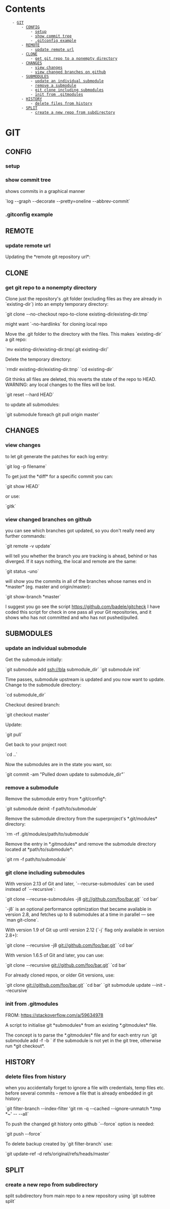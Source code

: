= Contents =
    - [[#GIT|GIT]]
        - [[#GIT#CONFIG|CONFIG]]
            - [[#GIT#CONFIG#setup|setup]]
            - [[#GIT#CONFIG#show commit tree|show commit tree]]
            - [[#GIT#CONFIG#.gitconfig example|.gitconfig example]]
        - [[#GIT#REMOTE|REMOTE]]
            - [[#GIT#REMOTE#update remote url|update remote url]]
        - [[#GIT#CLONE|CLONE]]
            - [[#GIT#CLONE#get git repo to a nonempty directory|get git repo to a nonempty directory]]
        - [[#GIT#CHANGES|CHANGES]]
            - [[#GIT#CHANGES#view changes|view changes]]
            - [[#GIT#CHANGES#view changed branches on github|view changed branches on github]]
        - [[#GIT#SUBMODULES|SUBMODULES]]
            - [[#GIT#SUBMODULES#update an individual submodule|update an individual submodule]]
            - [[#GIT#SUBMODULES#remove a submodule|remove a submodule]]
            - [[#GIT#SUBMODULES#git clone including submodules|git clone including submodules]]
            - [[#GIT#SUBMODULES#init from .gitmodules|init from .gitmodules]]
        - [[#GIT#HISTORY|HISTORY]]
            - [[#GIT#HISTORY#delete files from history|delete files from history]]
        - [[#GIT#SPLIT|SPLIT]]
            - [[#GIT#SPLIT#create a new repo from subdirectory|create a new repo from subdirectory]]

= GIT =
== CONFIG ==
=== setup ===
{{{class="brush: bash"
#!/bin/bash

git config --global user.email "rpi3.tomek@protonmail.com"
git config --global user.name "Jan Tomek"
}}}

=== show commit tree ===
shows commits in a graphical manner

`log --graph --decorate --pretty=oneline --abbrev-commit`

=== .gitconfig example ===
{{{class:"brush: gitconfig"
[user]
	name = honzatomek
	email = rpi3.tomek@protonmail.com
[alias]
        tree = log --graph --decorate --pretty=oneline --abbrev-commit
	vlog = log --no-color
	vdiff = diff --no-color
        pp = "!git pull && git push"
[core]
        autocrlf = input
[core]
	editor = vim
	# pager = vim -c 'set ft=git' -c AnsiEsc -
	# pager = vim -c 'set ft=git' -
[diff]
	tool = vimdiff
[merge]
	tool = vimdiff
[difftool]
	prompt = false
#[difftool "vimdiff"]
#	# cmd = vimdiff $LOCAL $REMOTE $MERGED $BASE
#        cmd = vimdiff $LOCAL $MERGED $REMOTE
}}}

== REMOTE ==
=== update remote url ===
Updating the *remote git repository url*:
{{{class="brush: bash"
#!/usr/bin/env bash

new_url='git@github.com:honzatomek/linux_config.git'

git remote remove origin
git remote add origin "${new_url}"
git push --set-upstream origin master
git push
git log | head -n 15
}}}

== CLONE ==
=== get git repo to a nonempty directory ===
Clone just the repository's .git folder (excluding files as they are
already in `existing-dir`) into an empty temporary directory:

`git clone --no-checkout repo-to-clone existing-dir/existing-dir.tmp`

might want `-no-hardlinks` for cloning local repo

Move the .git folder to the directory with the files. This makes
`existing-dir` a git repo:

`mv existing-dir/existing-dir.tmp/.git existing-dir/`

Delete the temporary directory:

`rmdir existing-dir/existing-dir.tmp`
`cd existing-dir`

Git thinks all files are deleted, this reverts the state of the repo
to HEAD. WARNING: any local changes to the files will be lost.

`git reset --hard HEAD`

to update all submodules:

`git submodule foreach git pull origin master`

== CHANGES ==
=== view changes ===
to let git generate the patches for each log entry:

`git log -p filename`

To get just the *diff* for a specific commit you can:

`git show HEAD`

or use:

`gitk`

=== view changed branches on github ===
you can see which branches got updated, so you don't really need any
further commands:

`git remote -v update`

will tell you whether the branch you are tracking is ahead, behind or has
diverged. If it says nothing, the local and remote are the same:

`git status -uno`

will show you the commits in all of the branches whose names end in *master*
(eg. master and origin/master):

`git show-branch *master`

I suggest you go see the script https://github.com/badele/gitcheck
I have coded this script for check in one pass all your Git repositories,
and it shows who has not committed and who has not pushed/pulled.

== SUBMODULES ==
=== update an individual submodule ===
Get the submodule initially:

`git submodule add ssh://bla submodule_dir`
`git submodule init`

Time passes, submodule upstream is updated and you now want to update.
Change to the submodule directory:

`cd submodule_dir`

Checkout desired branch:

`git checkout master`

Update:

`git pull`

Get back to your project root:

`cd ..`

Now the submodules are in the state you want, so:

`git commit -am "Pulled down update to submodule_dir"`

=== remove a submodule ===
Remove the submodule entry from *.git/config*:

`git submodule deinit -f path/to/submodule`

Remove the submodule directory from the superproject's *.git/modules*
directory:

`rm -rf .git/modules/path/to/submodule`

Remove the entry in *.gitmodules* and remove the submodule directory located
at *path/to/submodule*:

`git rm -f path/to/submodule`

=== git clone including submodules ===
With version 2.13 of Git and later, `--recurse-submodules` can be used
instead of `--recursive`:

`git clone --recurse-submodules -j8 git://github.com/foo/bar.git`
`cd bar`

`-j8` is an optional performance optimization that became available in
version 2.8, and fetches up to 8 submodules at a time in parallel — see
`man git-clone`.

With version 1.9 of Git up until version 2.12 (`-j` flag only available in
version 2.8+):

`git clone --recursive -j8 git://github.com/foo/bar.git`
`cd bar`

With version 1.6.5 of Git and later, you can use:

`git clone --recursive git://github.com/foo/bar.git`
`cd bar`

For already cloned repos, or older Git versions, use:

`git clone git://github.com/foo/bar.git`
`cd bar`
`git submodule update --init --recursive`

=== init from .gitmodules ===
FROM: https://stackoverflow.com/a/59634978

A script to initialise git *submodules* from an existing *.gitmodules* file.

The concept is to parse the *.gitmodules* file and for each entry run
`git submodule add -f -b <branch> <url> <path>`
if the submodule is not yet in the git tree, otherwise run *git checkout*.

{{{class="brush: bash"
#!/usr/bin/env bash
# From: https://stackoverflow.com/a/59634978

git config -f .gitmodules --get-regexp '^submodule\..*\.path$' |
  while read path_key path
  do
    url_key=$(echo $path_key | sed 's/\.path/.url/');
    branch_key=$(echo $path_key | sed 's/\.path/.branch/');
    # If the url_key doesn't yet exist then backup up the existing
    # directory if necessary and add the submodule
    if [ ! $(git config --get "$url_key") ]; then
      if [ -d "$path" ] && [ ! $(git config --get "$url_key") ]; then
        mv "$path" "$path""_backup_""$(date +'%Y%m%d%H%M%S')";
      fi;
      url=$(git config -f .gitmodules --get "$url_key");
      # If a branch is specified then use that one, otherwise
      # default to master
      branch=$(git config -f .gitmodules --get "$branch_key");
      if [ ! "$branch" ]; then branch="master"; fi;
      git submodule add -f -b "$branch" "$url" "$path";
    fi;
  done;

# In case the submodule exists in .git/config but the url is out of date

git submodule sync;

# Now actually pull all the modules. I used to use this...
#
# git submodule update --init --remote --force --recursive
# ...but the submodules would check out in detached HEAD state and I
# didn't like that, so now I do this...

git submodule foreach --recursive 'git checkout $(git config -f $toplevel/.gitmodules submodule.$name.branch || echo master)';
}}}

== HISTORY ==
=== delete files from history ===
when you accidentally forget to ignore a file with credentials, temp files
etc. before several commits - remove a file that is already embedded in git
history:

`git filter-branch --index-filter 'git rm -q --cached --ignore-unmatch *.tmp *~' -- --all`

To push the changed git history onto github `--force` option is needed:

`git push --force`

To delete backup created by `git filter-branch` use:

`git update-ref -d refs/original/refs/heads/master`

== SPLIT ==
=== create a new repo from subdirectory ===
split subdirectory from main repo to a new repository using `git subtree split`

{{{class="brush: bash"
#!/bin/env bash

# Script to split a directory from a repository
# Must be run from root of the repo
# IN: directory to split
#     link to github repo
# USE: git_split_repo DIR GITHUB_REPO

# 1. Prepare the old repo
# cd <big-repo>
# git subtree split -P <name-of-folder> -b <name-of-new-branch>
# Note: <name-of-folder> must NOT contain leading or trailing characters. For instance, the folder named subproject MUST be passed as subproject, NOT ./subproject/
cwd="$(pwd)"
git subtree split -P "$1" -b 'subtree_'"$1"

# 2. Create the new repo
mkdir -P ~/tmp/"$1" && cd ~/tmp/"$1"
git init
git pull "${cwd}"  'subtree_'"$1"

# 3. Link the new repo to GitHub or wherever
# git remote add origin <git@github.com:user/new-repo.git>
# git push -u origin master

git remote add origin "$2"
git push -u origin master

# 4. Cleanup inside <big-repo>, if desired
# git rm -rf <name-of-folder>
git rm -rf "${cwd}/$1"
}}}

